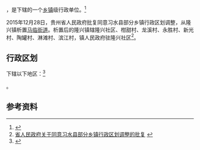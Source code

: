 {{中国乡级行政区|52/03/30/104/000}}

'''{{PAGENAMEBASE}}'''，是{{PRC admin/fullname|52/03/30/104/000|3}}下辖的一个[[乡镇|乡镇]]级行政单位。<ref>{{PRC admin/ref sgc|{{PRC admin/parent|52/03/30/104/000}}}}</ref>

2015年12月28日，贵州省人民政府批复同意习水县部分乡镇行政区划调整，从隆兴镇析置[[马临街道|马临街道]]。析置后的隆兴镇辖隆兴社区、柑甜村、龙溪村、永胜村、新光村、陶罐村、淋滩村、滨江村，镇人民政府驻隆兴社区<ref>[http://www.gzgov.gov.cn/xxgk/newsgk/201601/t20160106_364750.html 省人民政府关于同意习水县部分乡镇行政区划调整的批复] {{webarchive|url=https://web.archive.org/web/20170902230110/http://www.gzgov.gov.cn/xxgk/newsgk/201601/t20160106_364750.html |date=2017-09-02 }}</ref>。

== 行政区划 ==

{{PAGENAMEBASE}}下辖以下地区：<ref>{{PRC admin/ref sgc|52/03/30/104/000}}</ref>

{{PRC admin/children|52/03/30/104/000}}。

== 参考资料 ==

{{reflist}}

{{行政区划小作品}}
{{PRC admin/navcat|52/03/30/104/000}}